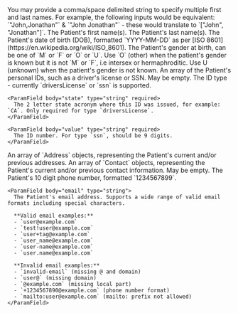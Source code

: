 <Info>
  You may provide a comma/space delimited string to specify
  multiple first and last names. For example, the following
  inputs would be equivalent: `"John,Jonathan"` & `"John
  Jonathan"` - these would translate to `["John",
  "Jonathan"]`.
</Info>

<ParamField body="firstName" type="string" required>
  The Patient's first name(s).
</ParamField>

<ParamField body="lastName" type="string" required>
  The Patient's last name(s).
</ParamField>

<ParamField body="dob" type="string" required>
  The Patient's date of birth (DOB), formatted `YYYY-MM-DD`
  as per [ISO 8601](https://en.wikipedia.org/wiki/ISO_8601).
</ParamField>

<ParamField body="genderAtBirth" type="string" required>
  The Patient's gender at birth, can be one of `M` or `F` or
  `O` or `U`. Use `O` (other) when the patient's gender is
  known but it is not `M` or `F`, i.e intersex or
  hermaphroditic. Use U (unknown) when the patient's gender
  is not known.
</ParamField>

<ParamField body="personalIdentifiers" type="PersonalIdentifier[]" optional>
  An array of the Patient's personal IDs, such as a driver's license or SSN. May be empty.

  <Expandable title="PersonalIdentifier properties">
    <ParamField body="type" type="string" required>
      The ID type - currently `driversLicense` or `ssn` is supported.
    </ParamField>

    <ParamField body="state" type="string" required>
      The 2 letter state acronym where this ID was issued, for example: `CA`. Only required for type `driversLicense`.
    </ParamField>

    <ParamField body="value" type="string" required>
      The ID number. For type `ssn`, should be 9 digits.
    </ParamField>

  </Expandable>
</ParamField>

<ParamField body="address" type="Address[]" required>
  An array of `Address` objects, representing the Patient's current and/or previous addresses.

  <Snippet file="patient-address.mdx" />
</ParamField>

<ParamField body="contact" type="Contact[]">
  An array of `Contact` objects, representing the Patient's current and/or previous contact information. May be empty.
  <Expandable title="Contact properties">
    <ParamField body="phone" type="string">
      The Patient's 10 digit phone number, formatted `1234567899`.
    </ParamField>

    <ParamField body="email" type="string">
      The Patient's email address. Supports a wide range of valid email formats including special characters.

      **Valid email examples:**
      - `user@example.com`
      - `test!user@example.com`
      - `user+tag@example.com`
      - `user_name@example.com`
      - `user-name@example.com`
      - `user.name@example.com`

      **Invalid email examples:**
      - `invalid-email` (missing @ and domain)
      - `user@` (missing domain)
      - `@example.com` (missing local part)
      - `+1234567890@example.com` (phone number format)
      - `mailto:user@example.com` (mailto: prefix not allowed)
    </ParamField>

  </Expandable>

</ParamField>
